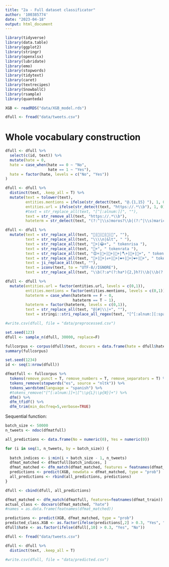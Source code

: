 ```yaml
---
title: "2a - Full dataset classificator"
author: '100385774'
date: "2023-04-18"
output: html_document
---
```


```r
library(tidyverse)
library(data.table)
library(ggplot2)
library(stringr)
library(openxlsx)
library(lubridate)
library(emo)
library(stopwords)
library(tidytext)
library(caret)
library(textrecipes)
library(SnowballC)
library(rsample)
library(quanteda)
```


```r
XGB <- readRDS("data/XGB_model.rds")
```

```r
dfull <- fread("data/tweets.csv")
```

# Whole vocabulary construction

```r
dfull <- dfull %>% 
  select(c(id, text)) %>% 
  mutate(hate = 0,
  hate = case_when(hate == 0 ~ "No", 
                   hate == 1 ~ "Yes"),
  hate = factor(hate, levels = c("No", "Yes"))
)
```

```r
dfull <- dfull %>% 
  distinct(text, .keep_all = T) %>% 
  mutate(text = tolower(text),
         entities.mentions = ifelse(str_detect(text, "@.{1,15} "), 1, 0),
         entities.url = ifelse(str_detect(text, "https://.*\\b"), 1, 0),
         #text = str_replace_all(text, "[^[:alnum:]]", ""),
         text = str_remove_all(text, "https://.*\\b"),
         hateterm = str_detect(text, "(?:^|\\s)moros?\\b|(?:^|\\s)maric[oó]na?e?s?\\b|(?:^|\\s)monos?\\b|(?:^|\\s)putas?\\b|(?:^|\\s)hijos? de puta\\b|(?:^|\\s)hijos?deputa|(?:^|\\s)zorras?\\b|(?:^|\\s)panchitos?\\b"))
```

```r
dfull <- dfull %>% 
  mutate(text = str_replace_all(text, "🏻|🏼|🏽|🏾|🏿", ""),
         text = str_replace_all(text, "\\\\n|&lt", " "), 
         text = str_replace_all(text, "🤣+|😂+", " tokenrisa "),
         text = str_replace_all(text, "🐀+", " tokenrata "),
         text = str_replace_all(text, "😡+|🔪+|🤬+|👊+|🪓+|🤮+|💩+", " tokenenfado "),
         text = str_replace_all(text, "👏+|💪+|✊+|💪+|❤️+|🥰+|❤+|🤍+", " tokenpositivo "),
         text = ji_replace_all(text, ""),
         text = iconv(text, to = "UTF-8//IGNORE"),
         text = str_replace_all(text, "\\b(?:a*(?:ha*){2,}h?)\\b|\\b(?:a*(?:ja*)+j?)\\b|\\b(?:e*(?:je*)+j?)\\b|\\b(?:i*(?:ji+)+j?)\\b|\\b(?:A*(?:JA+)+J?)\\b|\\b(?:A*(?:HA+)+H?)\\b|\\b(?:e*(?:he+){2,}h?)\\b|\\b(?:Ja*(?:ja+)+j?)\\b|\\b(?:Je*(?:je+)+j?)\\b|\\bJa+\\b|\\b(?:Ji*(?:ji+)+j?)\\b|\\b(?:Ha*(?:ha+)+h?)\\b|\\b(?:Jo*(?:jo+)+j?)\\b|\\b(?:o*(?:jo+)+j?)\\b|\\b(?:a*((?:ja+)|(?:js+))+j?)\\b|\\b(?:A*((?:JA+)|(?:JS+))+J?)\\b|\\blo*l\\b", " tokenrisa "))
```

```r
dfull <- dfull %>% 
  mutate(entities.url = factor(entities.url, levels = c(0,1)),
         entities.mentions = factor(entities.mentions, levels = c(0,1)),
         hateterm = case_when(hateterm == F ~ 0, 
                              hateterm == T ~ 1),
         hateterm = factor(hateterm, levels = c(0,1)),
         text = str_replace_all(text, "@|#|\\|+", ""),
         text = stringi::stri_replace_all_regex(text, "[^[:alnum:][:space:]]+|\\p{So}+|[0-9]+", ""))
```


```r
#write.csv(dfull, file = "data/preprocessed.csv")
```


```r
set.seed(123)
dfull <- sample_n(dfull, 30000, replace=F)

```


```r

fullcorpus <- corpus(dfull$text, docvars = data.frame(hate = dfull$hate, hateterm = dfull$hateterm, mentions = dfull$entities.mentions, url = dfull$entities.url))
summary(fullcorpus)

```

```r
set.seed(1234)
id <- seq(1:nrow(dfull))
```

```r
dfmatfull <- fullcorpus %>%  
  tokens(remove_punct = T, remove_numbers = T, remove_separators = T) %>% 
  tokens_remove(stopwords("es", source = "nltk")) %>% 
  tokens_wordstem(language = "spanish") %>%
  #tokens_remove("[^[:alnum:]]+|[^\\p{L}\\p{N}]+") %>% 
  dfm() %>%
  dfm_tfidf() %>% 
  dfm_trim(min_docfreq=5,verbose=TRUE)
```

Sequential function: 

```r
batch_size <- 50000
n_tweets <- ndoc(dfmatfull)

all_predictions <- data.frame(No = numeric(0), Yes = numeric(0))

for (i in seq(1, n_tweets, by = batch_size)) {
  
  batch_indices <- i:min(i + batch_size - 1, n_tweets)
  dfmat_matched <- dfmatfull[batch_indices, ]
  dfmat_matched <- dfm_match(dfmat_matched, features = featnames(dfmat_train))
  predictions <- predict(XGB, newdata = dfmat_matched, type = "prob")
  all_predictions <- rbind(all_predictions, predictions)
}

dfull <- cbind(dfull, all_predictions)
```


```r
dfmat_matched <- dfm_match(dfmatfull, features=featnames(dfmat_train))
actual_class <- docvars(dfmat_matched, "hate")
#names = as.data.frame(featnames(dfmat_matched))
```


```r
predictions <- predict(XGB, dfmat_matched, type = "prob")
predicted_class.XGB <- as.factor(ifelse(predictions[,2] > 0.3, "Yes", "No"))
dfull$hate <- as.factor(ifelse(dfull[,10] > 0.3, "Yes", "No"))
```


```r
dfull <- fread("data/tweets.csv")
```

```r
dfull <- dfull %>% 
  distinct(text, .keep_all = T)
```

```r
#write.csv(dfull, file = "data/predicted.csv")
```

